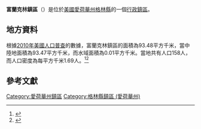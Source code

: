 {{noteTA
|G1=USState
|G2=地名
|G3=Unit
}}
{{Infobox settlement
|official_name            = 富蘭克林鎮區
|native_name = Franklin Township
|settlement_type          = [[行政鎮區|行政鎮區]]
|image_skyline            = 
|imagesize                = 
|image_map                = 
|mapsize                  = 
|pushpin_map  =USA Iowa
|pushpin_label = 富蘭克林鎮區
|pushpin_label_position   = top
|pushpin_map_caption      = 富蘭克林鎮區在愛荷華州的位置
|subdivision_type         = [[世界政區索引|國家]]
|subdivision_type1        = [[美国州份|州份]]
|subdivision_type2        = [[愛荷華州行政区划|縣]]
|subdivision_name         = [[美国|美国]]
|subdivision_name1        = [[愛荷華州|愛荷華州]]
|subdivision_name2        = [[格林縣_(愛荷華州)|格林縣]]
|elevation_ft             = 1053
|elevation_m              = 321
|timezone                 = [[北美中部時區|北美中部時區]]
|area_total_km2           = 93.48
|area_land_km2            = 93.47
|area_water_km2           = 0.01
|area_total_sq_mi         = 
|area_land_sq_mi          = 
|area_water_sq_mi         = 
|population_as_of         = [[2010年美國人口普查|2010]]
|population_footnotes     = 
|population_total         = 158
|population_density_km2   = auto
|population_density_sq_mi = auto
|utc_offset               = -6
|coordinates              = {{coord|41|54|24|N|94|20|18|W|type:city_region:US-AL_source:GNS-enwiki|display=inline,title}}
| coor_pinpoint           = 
| coordinates_footnotes   = 
|timezone_DST             = CDT
|utc_offset_DST           = -5
|postal_code_type         = [[美國郵區編號|郵區編號]]
|postal_code              = 
|area_code                = {{link-en|电话区号641|Area code 641|641}}
|blank_name = [[地名信息系统|GNIS ID]]
|blank_info = 467855
}}
'''富蘭克林鎮區'''（{{lang-en|Franklin Township}}）是位於[[美國|美國]][[愛荷華州|愛荷華州]][[格林縣_(愛荷華州)|格林縣]]的一個[[行政鎮區|行政鎮區]]。

== 地方資料 ==
根據[[2010年美國人口普查|2010年美國人口普查]]的數據，富蘭克林鎮區的面積為93.48平方千米，當中陸地面積為93.47平方千米，而水域面積為0.01平方千米。當地共有人口158人，而人口密度為每平方千米1.69人。<ref name="GR8">{{cite web|url=http://factfinder2.census.gov|publisher=[[美国人口调查局|美国人口调查局]]|accessdate=2011-05-14|title=American FactFinder|archive-date=2013-09-11|archive-url=https://web.archive.org/web/20130911234518/http://factfinder2.census.gov/|dead-url=no}}</ref><ref>{{cite web|url=https://www.citypopulation.de/en/usa/iowa/admin/|title=USA: Iowa (Counties and Townships) - City Population}}</ref>

== 參考文獻 ==
{{reflist}}

{{格林縣 (愛荷華州)}}

{{DEFAULTSORT:Franklin Township}}
[[Category:愛荷華州鎮區|Category:愛荷華州鎮區]]
[[Category:格林縣鎮區_(愛荷華州)|Category:格林縣鎮區 (愛荷華州)]]

{{Iowa-geo-stub}}